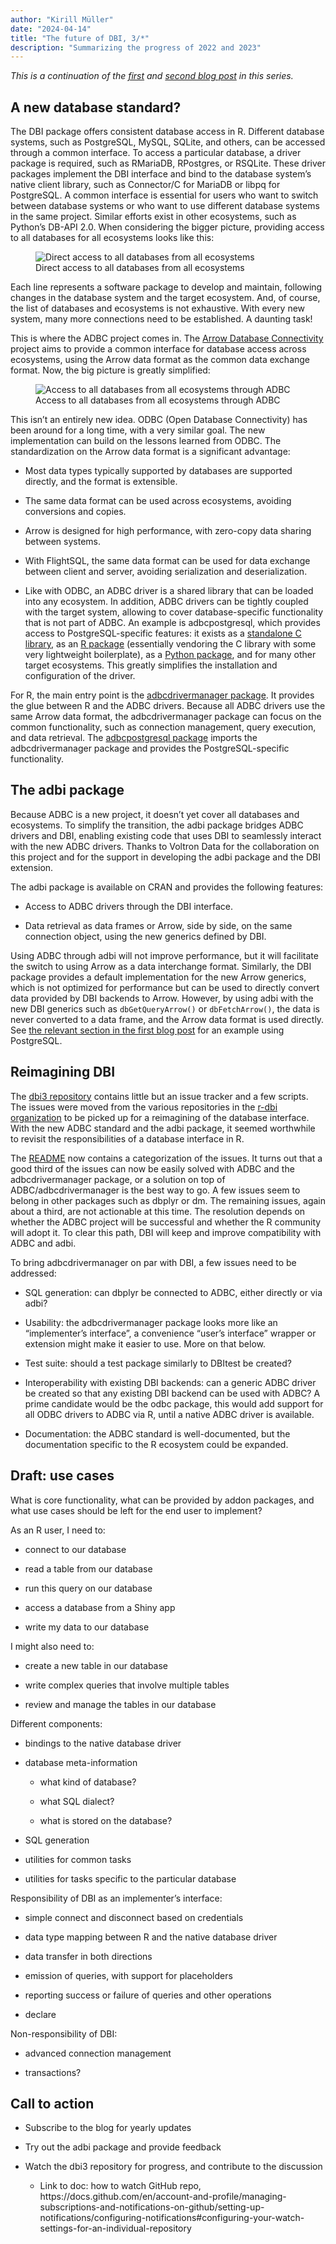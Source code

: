 ```yaml
---
author: "Kirill Müller"
date: "2024-04-14"
title: "The future of DBI, 3/*"
description: "Summarizing the progress of 2022 and 2023"
---
```


_This is a continuation of the [first](https://r-dbi.org/blog/dbi-4-1/) and [second blog post](https://r-dbi.org/blog/dbi-4-2/) in this series._

## A new database standard?

The DBI package offers consistent database access in R.
Different database systems, such as PostgreSQL, MySQL, SQLite, and others, can be accessed through a common interface.
To access a particular database, a driver package is required, such as RMariaDB, RPostgres, or RSQLite.
These driver packages implement the DBI interface and bind to the database system's native client library, such as Connector/C for MariaDB or libpq for PostgreSQL.
A common interface is essential for users who want to switch between database systems or who want to use different database systems in the same project.
Similar efforts exist in other ecosystems, such as Python's DB-API 2.0.
When considering the bigger picture, providing access to all databases for all ecosystems looks like this:

![Direct access to all databases from all ecosystems](pairwise.png){fig-alt="Two boxes, Databases at the top, ecosystems at the bottom. PostgreSQL, SQL Server, MariaDB, Oracle, Clickhouse in the top box, R, Python, Julia, Excel, Tableau, and others in the bottom box. One arrow from each database to each ecosystem."}

Each line represents a software package to develop and maintain, following changes in the database system and the target ecosystem.
And, of course, the list of databases and ecosystems is not exhaustive.
With every new system, many more connections need to be established.
A daunting task!

This is where the ADBC project comes in.
The [Arrow Database Connectivity](https://arrow.apache.org/adbc/) project aims to provide a common interface for database access across ecosystems, using the Arrow data format as the common data exchange format.
Now, the big picture is greatly simplified:

![Access to all databases from all ecosystems through ADBC](star.png){fig-alt="Two boxes, Databases at the top, ecosystems at the bottom. PostgreSQL, SQL Server, MariaDB, Oracle, Clickhouse in the top box, R, Python, Julia, Excel, Tableau, and others in the bottom box. ADBC in the middle, with one arrow from each database to ADBC and from ADBC to each ecosystem."}

This isn't an entirely new idea.
ODBC (Open Database Connectivity) has been around for a long time, with a very similar goal.
The new implementation can build on the lessons learned from ODBC.
The standardization on the Arrow data format is a significant advantage:

- Most data types typically supported by databases are supported directly, and the format is extensible.

- The same data format can be used across ecosystems, avoiding conversions and copies.

- Arrow is designed for high performance, with zero-copy data sharing between systems.

- With FlightSQL, the same data format can be used for data exchange between client and server, avoiding serialization and deserialization.

- Like with ODBC, an ADBC driver is a shared library that can be loaded into any ecosystem.
    In addition, ADBC drivers can be tightly coupled with the target system, allowing to cover database-specific functionality that is not part of ADBC.
    An example is adbcpostgresql, which provides access to PostgreSQL-specific features: it exists as a [standalone C library](https://github.com/apache/arrow-adbc/tree/main/c/driver/postgresql), as an [R package](https://github.com/apache/arrow-adbc/tree/main/r/adbcpostgresql) (essentially vendoring the C library with some very lightweight boilerplate), as a [Python package](https://github.com/apache/arrow-adbc/tree/main/python/adbc_driver_postgresql), and for many other target ecosystems.
    This greatly simplifies the installation and configuration of the driver.

For R, the main entry point is the [adbcdrivermanager package](https://arrow.apache.org/adbc/current/r/adbcdrivermanager/).
It provides the glue between R and the ADBC drivers.
Because all ADBC drivers use the same Arrow data format, the adbcdrivermanager package can focus on the common functionality, such as connection management, query execution, and data retrieval.
The [adbcpostgresql package](https://arrow.apache.org/adbc/current/r/adbcpostgresql/) imports the adbcdrivermanager package and provides the PostgreSQL-specific functionality.

## The adbi package

Because ADBC is a new project, it doesn't yet cover all databases and ecosystems.
To simplify the transition, the adbi package bridges ADBC drivers and DBI, enabling existing code that uses DBI to seamlessly interact with the new ADBC drivers.
Thanks to Voltron Data for the collaboration on this project and for the support in developing the adbi package and the DBI extension.

The adbi package is available on CRAN and provides the following features:

- Access to ADBC drivers through the DBI interface.

- Data retrieval as data frames or Arrow, side by side, on the same connection object, using the new generics defined by DBI.

Using ADBC through adbi will not improve performance, but it will facilitate the switch to using Arrow as a data interchange format.
Similarly, the DBI package provides a default implementation for the new Arrow generics, which is not optimized for performance but can be used to directly convert data provided by DBI backends to Arrow.
However, by using adbi with the new DBI generics such as `dbGetQueryArrow()` or `dbFetchArrow()`, the data is never converted to a data frame, and the Arrow data format is used directly.
See [the relevant section in the first blog post](https://r-dbi.org/blog/dbi-4-1/#integration-with-arrow) for an example using PostgreSQL.

## Reimagining DBI

The [dbi3 repository](https://github.com/r-dbi/dbi3/) contains little but an issue tracker and a few scripts.
The issues were moved from the various repositories in the [r-dbi organization](https://github.com/r-dbi) to be picked up for a reimagining of the database interface.
With the new ADBC standard and the adbi package, it seemed worthwhile to revisit the responsibilities of a database interface in R.

The [README](https://github.com/r-dbi/dbi3?tab=readme-ov-file#issues-and-solutions) now contains a categorization of the issues.
It turns out that a good third of the issues can now be easily solved with ADBC and the adbcdrivermanager package, or a solution on top of ADBC/adbcdrivermanager is the best way to go.
A few issues seem to belong in other packages such as dbplyr or dm.
The remaining issues, again about a third, are not actionable at this time.
The resolution depends on whether the ADBC project will be successful and whether the R community will adopt it.
To clear this path, DBI will keep and improve compatibility with ADBC and adbi.

To bring adbcdrivermanager on par with DBI, a few issues need to be addressed:

- SQL generation: can dbplyr be connected to ADBC, either directly or via adbi?

- Usability: the adbcdrivermanager package looks more like an "implementer's interface", a convenience "user's interface" wrapper or extension might make it easier to use.
    More on that below.

- Test suite: should a test package similarly to DBItest be created?

- Interoperability with existing DBI backends: can a generic ADBC driver be created so that any existing DBI backend can be used with ADBC? A prime candidate would be the odbc package, this would add support for all ODBC drivers to ADBC via R, until a native ADBC driver is available.

- Documentation: the ADBC standard is well-documented, but the documentation specific to the R ecosystem could be expanded.

## Draft: use cases

What is core functionality, what can be provided by addon packages, and what use cases should be left for the end user to implement?

As an R user, I need to:

- connect to our database

- read a table from our database

- run this query on our database

- access a database from a Shiny app

- write my data to our database

I might also need to:

- create a new table in our database

- write complex queries that involve multiple tables

- review and manage the tables in our database

Different components:

- bindings to the native database driver

- database meta-information

    - what kind of database?
    
    - what SQL dialect?
    
    - what is stored on the database?

- SQL generation

- utilities for common tasks

- utilities for tasks specific to the particular database

Responsibility of DBI as an implementer's interface:

- simple connect and disconnect based on credentials

- data type mapping between R and the native database driver

- data transfer in both directions

- emission of queries, with support for placeholders

- reporting success or failure of queries and other operations

- declare 

Non-responsibility of DBI:

- advanced connection management

- transactions?

## Call to action

- Subscribe to the blog for yearly updates

- Try out the adbi package and provide feedback

- Watch the dbi3 repository for progress, and contribute to the discussion

    - Link to doc: how to watch GitHub repo, https://docs.github.com/en/account-and-profile/managing-subscriptions-and-notifications-on-github/setting-up-notifications/configuring-notifications#configuring-your-watch-settings-for-an-individual-repository


<!--
TODO: Nicolas + Kirill one-on-one

TODO: Bump DBItest

TODO: CRAN release

FIXME: dm

FIXME: adbi

TODO: Async

FIXME: Intro, summary
-->
